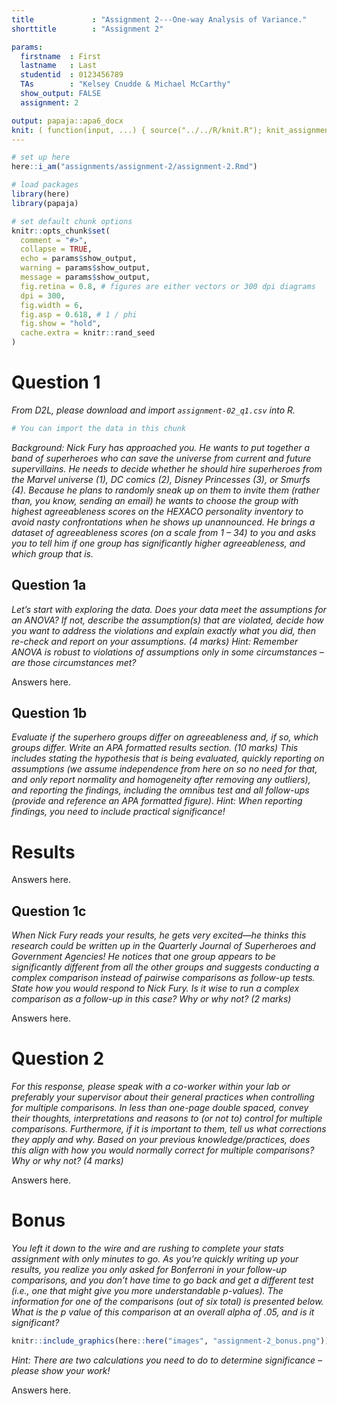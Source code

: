 ```yaml
---
title             : "Assignment 2---One-way Analysis of Variance."
shorttitle        : "Assignment 2"

params:
  firstname  : First
  lastname   : Last
  studentid  : 0123456789
  TAs        : "Kelsey Cnudde & Michael McCarthy"
  show_output: FALSE
  assignment: 2

output: papaja::apa6_docx
knit: ( function(input, ...) { source("../../R/knit.R"); knit_assignment(input, ...) })
---
```


```r
# set up here
here::i_am("assignments/assignment-2/assignment-2.Rmd")

# load packages
library(here)
library(papaja)

# set default chunk options
knitr::opts_chunk$set(
  comment = "#>",
  collapse = TRUE,
  echo = params$show_output,
  warning = params$show_output,
  message = params$show_output,
  fig.retina = 0.8, # figures are either vectors or 300 dpi diagrams
  dpi = 300,
  fig.width = 6,
  fig.asp = 0.618, # 1 / phi
  fig.show = "hold",
  cache.extra = knitr::rand_seed
)
```


# Question 1

*From D2L, please download and import `assignment-02_q1.csv` into R.*

```r
# You can import the data in this chunk

```

*Background: Nick Fury has approached you. He wants to put together a band of superheroes who can save the universe from current and future supervillains. He needs to decide whether he should hire superheroes from the Marvel universe (1), DC comics (2), Disney Princesses (3), or Smurfs (4). Because he plans to randomly sneak up on them to invite them (rather than, you know, sending an email) he wants to choose the group with highest agreeableness scores on the HEXACO personality inventory to avoid nasty confrontations when he shows up unannounced. He brings a dataset of agreeableness scores (on a scale from 1 – 34) to you and asks you to tell him if one group has significantly higher agreeableness, and which group that is.*

## Question 1a

*Let’s start with exploring the data. Does your data meet the assumptions for an ANOVA? If not, describe the assumption(s) that are violated, decide how you want to address the violations and explain exactly what you did, then re-check and report on your assumptions. (4 marks) Hint: Remember ANOVA is robust to violations of assumptions only in some circumstances – are those circumstances met?*

Answers here.

\newpage

## Question 1b

*Evaluate if the superhero groups differ on agreeableness and, if so, which groups differ. Write an APA formatted results section. (10 marks) This includes stating the hypothesis that is being evaluated, quickly reporting on assumptions (we assume independence from here on so no need for that, and only report normality and homogeneity after removing any outliers), and reporting the findings, including the omnibus test and all follow-ups (provide and reference an APA formatted figure). Hint: When reporting findings, you need to include practical significance!*

# Results

Answers here.

\newpage

## Question 1c

*When Nick Fury reads your results, he gets very excited---he thinks this research could be written up in the Quarterly Journal of Superheroes and Government Agencies! He notices that one group appears to be significantly different from all the other groups and suggests conducting a complex comparison instead of pairwise comparisons as follow-up tests. State how you would respond to Nick Fury. Is it wise to run a complex comparison as a follow-up in this case? Why or why not? (2 marks)*

Answers here.

\newpage

# Question 2

*For this response, please speak with a co-worker within your lab or preferably your supervisor about their general practices when controlling for multiple comparisons. In less than one-page double spaced, convey their thoughts, interpretations and reasons to (or not to) control for multiple comparisons. Furthermore, if it is important to them, tell us what corrections they apply and why. Based on your previous knowledge/practices, does this align with how you would normally correct for multiple comparisons? Why or why not? (4 marks)*

Answers here.

\newpage

# Bonus

*You left it down to the wire and are rushing to complete your stats assignment with only minutes to go. As you’re quickly writing up your results, you realize you only asked for Bonferroni in your follow-up comparisons, and you don’t have time to go back and get a different test (i.e., one that might give you more understandable p-values). The information for one of the comparisons (out of six total) is presented below. What is the p value of this comparison at an overall alpha of .05, and is it significant?*

```r
knitr::include_graphics(here::here("images", "assignment-2_bonus.png"))
```

*Hint: There are two calculations you need to do to determine significance – please show your work!*

Answers here.
